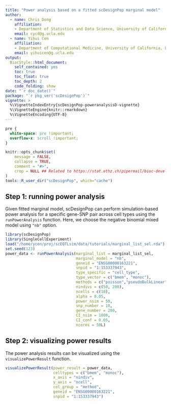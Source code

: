 ```yaml
---
title: "Power analysis based on a fitted scDesignPop marginal model"
author: 
  - name: Chris Dong
    affiliation:
    - Department of Statistics and Data Science, University of California, Los Angeles
    email: cycd@g.ucla.edu
  - name: Yihui Cen
    affiliation:
    - Department of Computational Medicine, University of California, Los Angeles
    email: yihuicen@g.ucla.edu
output: 
  BiocStyle::html_document:
    self_contained: yes
    toc: true
    toc_float: true
    toc_depth: 2
    code_folding: show
date: "`r doc_date()`"
package: "`r pkg_ver('scDesignPop')`"
vignette: >
  %\VignetteIndexEntry{scDesignPop-poweranalysisD-vignette}
  %\VignetteEngine{knitr::rmarkdown}
  %\VignetteEncoding{UTF-8}  
---
```

```css
pre {
  white-space: pre !important;
  overflow-x: scroll !important;
}
```

```r
knitr::opts_chunk$set(
    message = FALSE,
    collapse = TRUE,
    comment = "#>",
    crop = NULL ## Related to https://stat.ethz.ch/pipermail/bioc-devel/2020-April/016656.html
)
tools::R_user_dir("scDesignPop", which="cache")
```

## Step 1: running power analysis

Given fitted marginal model, scDesignPop can perform simulation-based power analysis for a
specific gene-SNP pair across cell types using the `runPowerAnalysis`
function. Here, we choose the negative binomial mixed model using `"nb"`
option.

```r
library(scDesignPop)
library(SingleCellExperiment)
load("/home/ycen/proj/scEQTLsim/data/tutorials/marginal_list_sel.rda")
set.seed(123)
power_data <- runPowerAnalysis(marginal_list = marginal_list_sel,
                               marginal_model = "nb",
                               geneid = "ENSG00000163221",
                               snpid = "1:153337943",
                               type_specific = "cell_type",
                               type_vector = c("bmem", "monoc"),
                               methods = c("poisson","pseudoBulkLinear"),
                               nindivs = c(50, 200),
                               ncells = c(10),
                               alpha = 0.05,
                               power_nsim = 50,
                               snp_number = 10,
                               gene_number = 200,
                               CI_nsim = 1000,
                               CI_conf = 0.05,
                               ncores = 50L)
```

## Step 2: visualizing power results

The power analysis results can be visualized using the
`visualizePowerResult` function.

```r
visualizePowerResult(power_result = power_data,
                     celltypes = c("bmem", "monoc"),
                     x_axis = "nindiv",
                     y_axis = "ncell",
                     col_group = "method",
                     geneid = "ENSG00000163221",
                     snpid = "1:153337943")
```

